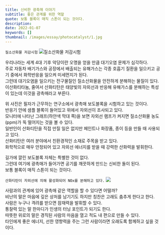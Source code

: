 ```yaml
---
title: 신비한 광촉매 이야기
subtitle: 좋은 관계를 위한 역할
quote: 보통 블록이 매직 스톤이 되는 것이다.
description: 
date: 2022-01-07
keywords: []
thumbnail: /images/essay/photocatalyst/1.jpg
---
```


`질소산화물 저감시험`
![질소산화물 저감시험](/images/essay/photocatalyst/1.jpg)

우리나라는 세계 4대 기후 악당이란 오명을 얻을 만큼 대기오염 문제가 심각하다.  
주로 자동차 배기가스와 공장에서 배출되는 유해가스는 각종 호흡기 질환을 일으키고 공기 중에서 화학반응을 일으켜 미세먼지가 된다.  
그런데 대기오염을 일으키는 전구물질인 질소산화물을 안전하게 분해하는 물질이 있다.  
이산화티타늄, 줄여서 산화티탄은 태양빛의 자외선과 반응해 유해가스를 분해하는 특성이 있는데 이것을 광촉매라고 부른다.  
  
위 사진은 필자가 근무하는 연구소에서 광촉매 보도블록을 시험하고 있는 것이다.  
반응기 안에 샘플 블록이 들어있고 위에서 자외선이 조사되고 있다.  
모니터에 나타난 그래프(하얀색 막대 쪽)을 보면 자외선 램프가 켜지면 질소산화물 농도(ppm)가 뚝 떨어지는 것을 볼 수 있다.  
일반인이 산화티탄을 직접 만질 일은 없지만 페인트나 화장품, 종이 등을 만들 때 사용되고 있다.  
산화티탄은 여러 분야에서 친환경적인 소재로 주목을 받고 있다.  
화학적으로 매우 안정되어 있고 자외선 에너지를 받을 때 강력한 산화력을 발휘한다.  
  
길가에 깔린 보도블록 자체는 특별한 것이 없다.  
그런데 여기에 광촉매가 들어가면 공기를 깨끗하게 만드는 신비한 돌이 된다.  
보통 블록이 매직 스톤이 되는 것이다.  

`산화티탄이 자외선에 의해 활성화되어 NOx를 분해하고 있다.`
![](https://firebasestorage.googleapis.com/v0/b/mind-kr.appspot.com/o/img%2F73-4.jpg?alt=media&token=4a006ee3-4978-4bcf-a73d-c0f7bc2bdf32)

사람과의 관계에 있어 광촉매 같은 역할을 할 수 있다면 어떨까?  
비난의 말은 마음에 깊은 상처를 남기기도 하지만 칭찬은 고래도 춤추게 한다고 한다.  
사람은 누구나 격려를 받으면 잠재력을 발휘할 수 있다.  
통찰력 있는 말 한마디가 인생의 터닝 포인트가 되기도 한다.  
따뜻한 위로의 말은 경직된 사람의 마음을 열고 적도 내 편으로 만들 수 있다.  
타인에게 좋은 에너지, 선한 영향력을 주는 그런 사람이라면 오래도록 함께하고 싶을 것이다.